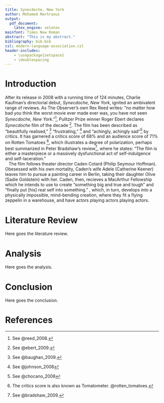 ```yaml
---
title: Synecdoche, New York
author: Mohamed Marhraoui
output:
  pdf_document:
    latex_engine: xelatex
mainfont: Times New Roman
abstract: "This is my abstract."
bibliography: bib.bib
csl: modern-language-association.csl
header-includes:
    - \usepackage{setspace}
    - \doublespacing
---
```


\pagebreak

# Introduction

| After its release in 2008 with a running time of 124 minutes, Charlie Kaufman's directorial debut, _Synecdoche, New York_, ignited an ambivalent range of reviews. As The Observer's own Rex Reed writes: "no matter how bad you think the worst movie ever made ever was, you have not seen _Synecdoche, New York_."^[See @reed_2008.], Pulitzer Prize winner Roger Ebert declares _Synecdoche_ film of the decade ^[See @ebert_2009.]. The film has been described as "beautifully realised," ^[See @baughan_2009.] "frustrating," ^[See @johnson_2008] and "achingly, achingly sad"^[See @chocano_2008] by critics. It has garnered a critics score of 68% and an audience score of 71% on Rotten Tomatoes ^[The critics score is also known as Tomatometer. @rotten_tomatoes.], which illustrates a degree of polarization, perhaps best summarized in Peter Bradshaw's review^[See @bradshaw_2009.], where he states: "The film is either a masterpiece or a massively dysfunctional act of self-indulgence and self-laceration."
|    The film follows theater director Caden Cotard (Philip Seymour Hoffman). Obesessed with his own mortality, Caden's wife Adele (Catherine Keener) leaves him to pursue a painting career in Berlin, taking their daughter Olive (Sadie Goldstein) with her. Caden, then, recieves a MacArthur Fellowship which he intends to use to create "something big and true and tough" and "finally put [his] real self into something." , which, in turn, develops into a physically impossible, mind-bending creation, where they fit a flying zeppelin in a warehouse, and have actors playing actors playing actors.

# Literature Review

Here goes the literature review.

# Analysis

Here goes the analysis.


# Conclusion

Here goes the conclusion.

\pagebreak

# References
